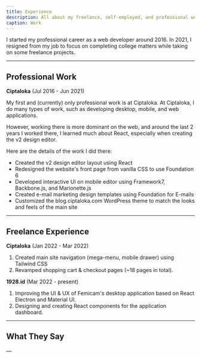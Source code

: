 ```yaml
---
title: Experience
description: All about my freelance, self-employed, and professional work experience.
caption: Work
---
```


I started my professional career as a web developer around 2016. In 2021, I resigned from my job to focus on completing college matters while taking on some freelance projects.

---

## Professional Work

**Ciptaloka** (Jul 2016 - Jun 2021)

My first and (currently) only professional work is at Ciptaloka. At Ciptaloka, I do many types of work, such as developing desktop, mobile, and web applications.

However, working there is more dominant on the web, and around the last 2 years I worked there, I learned much about React, especially when creating the v2 design editor.

Here are the details of the work I did there:

- Created the v2 design editor layout using React
- Redesigned the website's front page from vanilla CSS to use Foundation 6
- Developed interactive UI on mobile editor using Framework7, Backbone.js, and Marionette.js
- Created e-mail marketing design templates using Foundation for E-mails
- Customized the blog.ciptaloka.com WordPress theme to match the looks and feels of the main site

---

## Freelance Experience

**Ciptaloka** (Jan 2022 - Mar 2022)

1. Created main site navigation (mega-menu, mobile drawer) using Tailwind CSS
2. Revamped shopping cart & checkout pages (~18 pages in total).

**1928.id** (Mar 2022 - present)

1. Improving the UI & UX of Femicam's desktop application based on React Electron and Material UI.
2. Designing and creating React components for the application dashboard.

---

## What They Say

&mdash;
